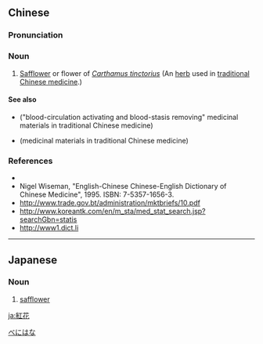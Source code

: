 {{also|红花}}
==Chinese==
{{zh-forms|s=红花}}

===Pronunciation===
{{zh-pron
|m=hónghuā
|c=hung4 faa1
|w=3hhon ho
|cat=n
}}

===Noun===
{{zh-noun}}

# [[safflower|Safflower]] or flower of ''[[Carthamus tinctorius]]'' (An [[herb]] used in [[traditional Chinese medicine]].)

====See also====
* {{l|zh|活血祛瘀药}} ("blood-circulation activating and blood-stasis removing" medicinal materials in traditional Chinese medicine)
* {{l|zh|药材}} (medicinal materials in traditional Chinese medicine)

===References===
* {{pedialite|红花|lang=zh}}
* Nigel Wiseman, "English-Chinese Chinese-English Dictionary of Chinese Medicine", 1995. ISBN: 7-5357-1656-3.
* http://www.trade.gov.bt/administration/mktbriefs/10.pdf
* http://www.koreantk.com/en/m_sta/med_stat_search.jsp?searchGbn=statis
* http://www1.dict.li

----

==Japanese==
{{ja-kanjitab|べに|はな|yomi=k}}

===Noun===
{{ja-noun|べにはな|ベニハナ}}

# [[safflower]]

[[Category:ja:Flowers|べにはな]]

[[ja:紅花]]